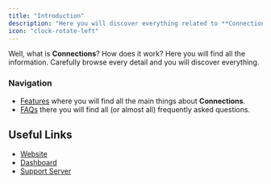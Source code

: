 ```yaml
---
title: "Introduction"
description: "Here you will discover everything related to **Connections**, every detail, curiosity and things about some command. Always come here when you feel confused."
icon: "clock-rotate-left"
---
```


Well, what is **Connections**? How does it work? Here you will find all the information. Carefully browse every detail and you will discover everything.

### Navigation

- [Features](/home/features) where you will find all the main things about **Connections**.
- [FAQs](/FAQs) there you will find all (or almost all) frequently asked questions.

## Useful Links

- [Website](https://connections.squareweb.app)
- [Dashboard](https://connections.squareweb.app/dashboard)
- [Support Server](https://discord.gg/DSCvhYWatd)